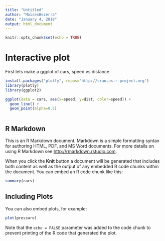 ```yaml
---
title: "Untitled"
author: "MoisesBezerra"
date: "January 4, 2018"
output: html_document
---
```


```r
knitr::opts_chunk$set(echo = TRUE)
```

# Interactive plot
First lets make a ggplot of cars, speed vs distance

```r
install.packages("plotly", repos='http://cran.us.r-project.org')
library(plotly)
library(ggplot2)

ggplot(data = cars, aes(x=speed, y=dist, color=speed)) +
  geom_line() +
  geom_point(alpha=0.5)

```


```r

```

## R Markdown

This is an R Markdown document. Markdown is a simple formatting syntax for authoring HTML, PDF, and MS Word documents. For more details on using R Markdown see <http://rmarkdown.rstudio.com>.

When you click the **Knit** button a document will be generated that includes both content as well as the output of any embedded R code chunks within the document. You can embed an R code chunk like this:

```r
summary(cars)
```

## Including Plots

You can also embed plots, for example:

```r
plot(pressure)
```

Note that the `echo = FALSE` parameter was added to the code chunk to prevent printing of the R code that generated the plot.

